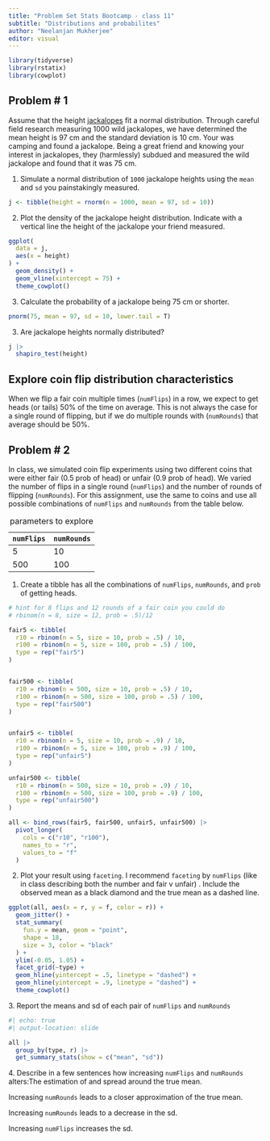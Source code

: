 ```yaml
---
title: "Problem Set Stats Bootcamp - class 11"
subtitle: "Distributions and probabilites"
author: "Neelanjan Mukherjee"
editor: visual
---
```


```r
library(tidyverse)
library(rstatix)
library(cowplot)
```

## Problem \# 1

Assume that the height [jackalopes](https://www.youtube.com/watch?v=VkUi4qdZStQ) fit a normal distribution. Through careful field research measuring 1000 wild jackalopes, we have determined the mean height is 97 cm and the standard deviation is 10 cm. Your was camping and found a jackalope. Being a great friend and knowing your interest in jackalopes, they (harmlessly) subdued and measured the wild jackalope and found that it was 75 cm.

1.  Simulate a normal distribution of `1000` jackalope heights using the `mean` and `sd` you painstakingly measured.

```r
j <- tibble(height = rnorm(n = 1000, mean = 97, sd = 10))
```

2.  Plot the density of the jackalope height distribution. Indicate with a vertical line the height of the jackalope your friend measured.

```r
ggplot(
  data = j,
  aes(x = height)
) +
  geom_density() +
  geom_vline(xintercept = 75) +
  theme_cowplot()
```

3.  Calculate the probability of a jackalope being 75 cm or shorter.

```r
pnorm(75, mean = 97, sd = 10, lower.tail = T)
```

3.  Are jackalope heights normally distributed?

```r
j |>
  shapiro_test(height)
```

## Explore coin flip distribution characteristics

When we flip a fair coin multiple times (`numFlips`) in a row, we expect to get heads (or tails) 50% of the time on average. This is not always the case for a single round of flipping, but if we do multiple rounds with (`numRounds`) that average should be 50%.

## Problem \# 2

In class, we simulated coin flip experiments using two different coins that were either fair (0.5 prob of head) or unfair (0.9 prob of head). We varied the number of flips in a single round (`numFlips`) and the number of rounds of flipping (`numRounds`). For this assignment, use the same to coins and use all possible combinations of `numFlips` and `numRounds` from the table below.

| `numFlips` | `numRounds` |
|------------|-------------|
| 5          | 10          |
| 500        | 100         |

: parameters to explore

1.  Create a tibble has all the combinations of `numFlips`, `numRounds`, and `prob` of getting heads.

```r
# hint for 8 flips and 12 rounds of a fair coin you could do
# rbinom(n = 8, size = 12, prob = .5)/12

fair5 <- tibble(
  r10 = rbinom(n = 5, size = 10, prob = .5) / 10,
  r100 = rbinom(n = 5, size = 100, prob = .5) / 100,
  type = rep("fair5")
)


fair500 <- tibble(
  r10 = rbinom(n = 500, size = 10, prob = .5) / 10,
  r100 = rbinom(n = 500, size = 100, prob = .5) / 100,
  type = rep("fair500")
)


unfair5 <- tibble(
  r10 = rbinom(n = 5, size = 10, prob = .9) / 10,
  r100 = rbinom(n = 5, size = 100, prob = .9) / 100,
  type = rep("unfair5")
)

unfair500 <- tibble(
  r10 = rbinom(n = 500, size = 10, prob = .9) / 10,
  r100 = rbinom(n = 500, size = 100, prob = .9) / 100,
  type = rep("unfair500")
)

all <- bind_rows(fair5, fair500, unfair5, unfair500) |>
  pivot_longer(
    cols = c("r10", "r100"),
    names_to = "r",
    values_to = "f"
  )
```

2.  Plot your result using `faceting`. I recommend `faceting` by `numFlips` (like in class describing both the number and fair v unfair) . Include the observed mean as a black diamond and the true mean as a dashed line.

```r
ggplot(all, aes(x = r, y = f, color = r)) +
  geom_jitter() +
  stat_summary(
    fun.y = mean, geom = "point",
    shape = 18,
    size = 3, color = "black"
  ) +
  ylim(-0.05, 1.05) +
  facet_grid(~type) +
  geom_hline(yintercept = .5, linetype = "dashed") +
  geom_hline(yintercept = .9, linetype = "dashed") +
  theme_cowplot()
```

3\. Report the means and sd of each pair of `numFlips` and `numRounds`

```r
#| echo: true
#| output-location: slide

all |>
  group_by(type, r) |>
  get_summary_stats(show = c("mean", "sd"))
```

4\. Describe in a few sentences how increasing `numFlips` and `numRounds` alters:The estimation of and spread around the true mean.

Increasing `numRounds` leads to a closer approximation of the true mean.

Increasing `numRounds` leads to a decrease in the sd.

Increasing `numFlips` increases the sd.
